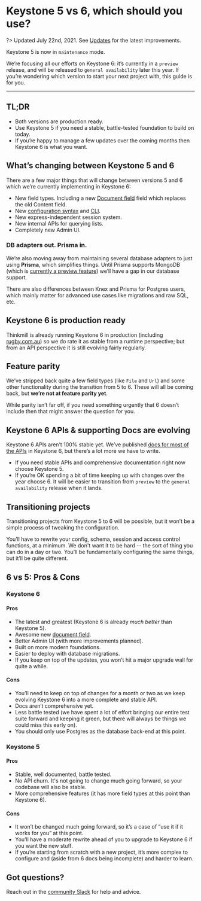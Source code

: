 
# Keystone 5 vs 6, which should you use?

?> Updated July 22nd, 2021. See [Updates](/updates) for the latest improvements.

Keystone 5 is now in `maintenance` mode.

We’re focusing all our efforts on Keystone 6: it’s currently in a `preview` release, and will be released to `general availability` later this year. If you’re wondering which version to start your next project with, this guide is for you.

---

## TL;DR

- Both versions are production ready.
- Use Keystone 5 if you need a stable, battle-tested foundation to build on today.
- If you’re happy to manage a few updates over the coming months then Keystone 6 is what you want.

## What’s changing between Keystone 5 and 6

There are a few major things that will change between versions 5 and 6 which we’re currently implementing in Keystone 6:

- New field types. Including a new [Document field](../guides/document-fields) field which replaces the old Content field.
- New [configuration syntax](../apis/config) and [CLI](../guides/cli).
- New express-independent session system.
- New internal APIs for querying lists.
- Completely new Admin UI.

### DB adapters out. Prisma in.

We’re also moving away from maintaining several database adapters to just using **Prisma**, which simplifies things. Until Prisma supports MongoDB (which is [currently a preview feature](https://www.prisma.io/docs/concepts/database-connectors/mongodb)) we’ll have a gap in our database support.

There are also differences between Knex and Prisma for Postgres users, which mainly matter for advanced use cases like migrations and raw SQL, etc.

## Keystone 6 is production ready

Thinkmill is already running Keystone 6 in production (including [rugby.com.au](https://www.rugby.com.au/)) so we do rate it as stable from a runtime perspective; but from an API perspective it is still evolving fairly regularly.

## Feature parity

We’ve stripped back quite a few field types (like `File` and `Url`) and some other functionality during the transition from 5 to 6. These will all be coming back, but **we’re not at feature parity yet**.

While parity isn’t far off, if you need something urgently that 6 doesn’t include then that might answer the question for you.

## Keystone 6 APIs & supporting Docs are evolving

Keystone 6 APIs aren’t 100% stable yet. We’ve published [docs for most of the APIs](/docs/apis) in Keystone 6, but there’s a lot more we have to write.

- If you need stable APIs and comprehensive documentation right now choose Keystone 5.
- If you’re OK spending a bit of time keeping up with changes over the year choose 6. It will be easier to transition from `preview` to the `general availability` release when it lands.

## Transitioning projects

Transitioning projects from Keystone 5 to 6 will be possible, but it won’t be a simple process of tweaking the configuration.

You’ll have to rewrite your config, schema, session and access control functions, at a minimum. We don't want it to be hard -- the sort of thing you can do in a day or two. You’ll be fundamentally configuring the same things, but it’ll be quite different.

## 6 vs 5: Pros & Cons

### Keystone 6

#### Pros

- The latest and greatest (Keystone 6 is already _much better_ than Keystone 5).
- Awesome new [document field](/guides/document-fields).
- Better Admin UI (with more improvements planned).
- Built on more modern foundations.
- Easier to deploy with database migrations.
- If you keep on top of the updates, you won’t hit a major upgrade wall for quite a while.

#### Cons

- You’ll need to keep on top of changes for a month or two as we keep evolving Keystone 6 into a more complete and stable API.
- Docs aren’t comprehensive yet.
- Less battle tested (we have spent a lot of effort bringing our entire test suite forward and keeping it green, but there will always be things we could miss this early on).
- You should only use Postgres as the database back-end at this point.

### Keystone 5

#### Pros

- Stable, well documented, battle tested.
- No API churn. It's not going to change much going forward, so your codebase will also be stable.
- More comprehensive features (it has more field types at this point than Keystone 6).

#### Cons

- It won’t be changed much going forward, so it’s a case of “use it if it works for you” at this point.
- You’ll have a moderate rewrite ahead of you to upgrade to Keystone 6 if you want the new stuff.
- If you’re starting from scratch with a new project, it’s more complex to configure and (aside from 6 docs being incomplete) and harder to learn.

## Got questions?

Reach out in the [community Slack](https://community.keystonejs.com/) for help and advice.

